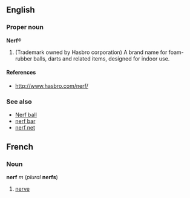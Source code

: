 == English ==
=== Proper noun ===
'''Nerf'''®

# (Trademark owned by Hasbro corporation) A brand name for foam-rubber balls, darts and related items, designed for indoor use.

====References====

* http://www.hasbro.com/nerf/

=== See also ===

*[[Nerf ball]]
*[[nerf bar]] <!-- not a registered trademark (see entry) -->
*[[nerf net]] <!-- ditto -->

==French==
===Noun===
'''nerf''' ''m'' (''plural'' '''nerfs''')

#[[nerve]]